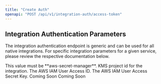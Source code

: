 ```yaml
---
title: "Create Auth"
openapi: "POST /api/v1/integration-auth/access-token"
---
```


## Integration Authentication Parameters

The integration authentication endpoint is generic and can be used for all native integrations. 
For specific integration parameters for a given service, please review the respective documentation below.

<Tabs>
  <Tab title="AWS Secrets manager">
    <ParamField body="integration" type="string" initialValue="aws-secret-manager" required>
				This value must be **aws-secret-manager**.
		</ParamField>
    <ParamField body="workspaceId" type="string" required>
				KMS project id for the integration.
		</ParamField>
    <ParamField body="accessId" type="string" required>
				The AWS IAM User Access ID.
		</ParamField>
    <ParamField body="accessToken" type="string" required>
				The AWS IAM User Access Secret Key.
		</ParamField>
  </Tab>
  <Tab title="GCP Secrets manager">
    Coming Soon
  </Tab>
  <Tab title="Heroku">
				Coming Soon
  </Tab>
</Tabs>
